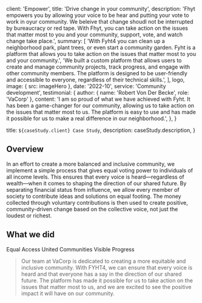 
  client: 'Empower',
  title: 'Drive change in your community',
  description:
    'Fhyt empowers you by allowing your voice to be hear and putting your vote to work in oyur community. We beleive that change shoudl not be interrupted by bureaucracy or red tape. With Fhyt, you can take action on the issues that matter most to you and your community, support, vote, and watch change take place.',
  summary: [
    'With Fyht4 you can clean up a neighborhood park, plant trees, or even start a community garden. Fyht is a platform that allows you to take action on the issues that matter most to you and your community.',
    'We built a custom platform that allows users to create and manage community projects, track progress, and engage with other community members. The platform is designed to be user-friendly and accessible to everyone, regardless of their technical skills.',
  ],
  logo,
  image: { src: imageHero },
  date: '2022-10',
  service: 'Community development',
  testimonial: {
    author: { name: 'Robert Von Der Becke', role: 'VaCorp' },
    content:
      'I am so proud of what we have achieved with Fyht. It has been a game-changer for our community, allowing us to take action on the issues that matter most to us. The platform is easy to use and has made it possible for us to make a real difference in our neighborhood.',
  },
}

  title: `${caseStudy.client} Case Study`,
  description: caseStudy.description,
}

## Overview

In an effort to create a more balanced and inclusive community, we implement a simple process that gives equal voting power to individuals of all income levels. This ensures that every voice is heard—regardless of wealth—when it comes to shaping the direction of our shared future. By separating financial status from influence, we allow every member of society to contribute ideas and solutions on equal footing. The money collected through voluntary contributions is then used to create positive, community-driven change based on the collective voice, not just the loudest or richest.
## What we did

<TagList>
  <TagListItem>Equal Access</TagListItem>
  <TagListItem>United Communities</TagListItem>
  <TagListItem>Visible Progress</TagListItem>
</TagList>

<Blockquote
  author={{ name: 'Ryann Von Der Becke', role: 'Vice President' }}
  image={{ src: imageEmilySelman }}
>
  Our team at VaCorp is dedicated to creating a more equitable and inclusive community. With FYHT4, we can ensure that every voice is heard and that everyone has a say in the direction of our shared future. The platform has made it possible for us to take action on the issues that matter most to us, and we are excited to see the positive impact it will have on our community.
</Blockquote>

<StatList>
  <StatListItem value="34%" label="Fewer transactions" />
  <StatListItem value="10%" label="Slower transactions" />
  <StatListItem value="1000ms" label="Transaction latency" />
  <StatListItem value="3" label="Active nodes" />
</StatList>
